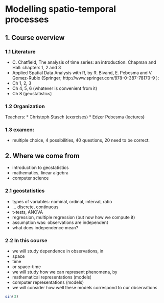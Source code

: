 # Modelling spatio-temporal processes

## 1. Course overview

### 1.1 Literature

* C. Chatfield, The analysis of time series: an introduction. Chapman and Hall: chapters 1, 2 and 3 
* Applied Spatial Data Analysis with R, by R. Bivand, E. Pebesma and V. Gomez-Rubio (Springer; http://www.springer.com/978-0-387-78170-9 ): 
 * Ch 1, 2, 3
 * Ch 4, 5, 6 (whatever is convenient from it)
 * Ch 8 (geostatistics)

### 1.2 Organization

Teachers:
 * Christoph Stasch (exercises)
 * Edzer Pebesma (lectures)

### 1.3 examen:
 * multiple choice, 4 possibilities, 40 questions, 20 need to be correct.

## 2. Where we come from

+ introduction to geostatistics
+ mathematics, linear algebra
+ computer science

### 2.1 geostatistics

+ types of variables: nominal, ordinal, interval, ratio
+ ... discrete, continuous
+ t-tests, ANOVA
+ regression, multiple regression (but now how we compute it)
+ assumption was: observations are independent
+ what does independence mean?

### 2.2 In this course
+ we will study dependence in observations, in 
 + space
 + time
 + or space-time
+ we will study how we can represent phenomena, by
 + mathematical representations (models)
 + computer representations (models)
+ we will consider how well these models correspond to our observations
 

```r
sin(3)
```
